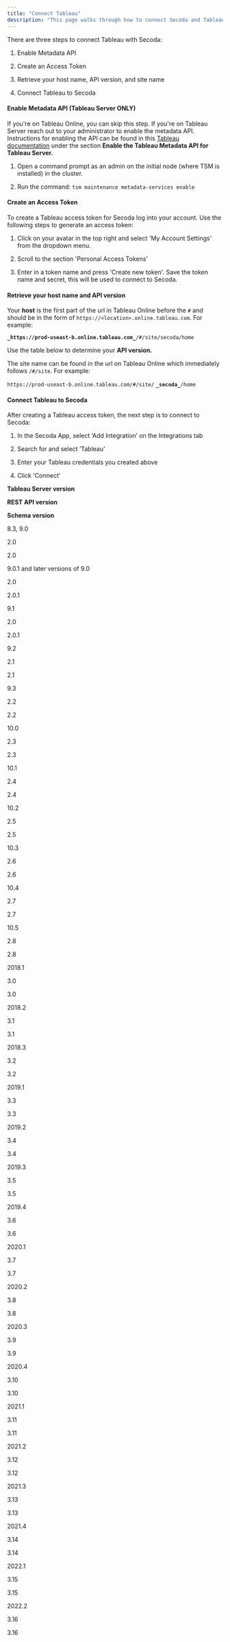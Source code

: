 ```yaml
---
title: "Connect Tableau"
description: "This page walks through how to connect Secoda and Tableau"
---
```


There are three steps to connect Tableau with Secoda:

1. Enable Metadata API

2. Create an Access Token

3. Retrieve your host name, API version, and site name

4. Connect Tableau to Secoda

#### Enable Metadata API (Tableau Server ONLY)

If you're on Tableau Online, you can skip this step. If you're on Tableau Server
reach out to your administrator to enable the metadata API. Instructions for
enabling the API can be found in this
[Tableau documentation](https://help.tableau.com/current/api/metadata%5Fapi/en-us/docs/meta%5Fapi%5Fstart.html)
under the section **Enable the Tableau Metadata API for Tableau Server.**

1. Open a command prompt as an admin on the initial node (where TSM is
   installed) in the cluster.

2. Run the command: `tsm maintenance metadata-services enable`

#### Create an Access Token

To create a Tableau access token for Secoda log into your account. Use the
following steps to generate an access token:

1. Click on your avatar in the top right and select 'My Account Settings' from
   the dropdown menu.

2. Scroll to the section 'Personal Access Tokens'

3. Enter in a token name and press 'Create new token'. Save the token name and
   secret, this will be used to connect to Secoda.

#### Retrieve your host name and API version

Your **host** is the first part of the url in Tableau Online before the `#` and
should be in the form of `https://<location>.online.tableau.com`. For example:

**`_https://prod-useast-b.online.tableau.com_`**`/#/site/secoda/home`

Use the table below to determine your **API version.**

The site name can be found in the url on Tableau Online which immediately
follows `/#/site`. For example:

`https://prod-useast-b.online.tableau.com/#/site/` **`_secoda_`**`/home`

#### Connect Tableau to Secoda

After creating a Tableau access token, the next step is to connect to Secoda:

1. In the Secoda App, select ‘Add Integration’ on the Integrations tab

2. Search for and select ‘Tableau’

3. Enter your Tableau credentials you created above

4. Click 'Connect'

**Tableau Server version**

**REST API version**

**Schema version**

8.3, 9.0

2.0

2.0

9.0.1 and later versions of 9.0

2.0

2.0.1

9.1

2.0

2.0.1

9.2

2.1

2.1

9.3

2.2

2.2

10.0

2.3

2.3

10.1

2.4

2.4

10.2

2.5

2.5

10.3

2.6

2.6

10.4

2.7

2.7

10.5

2.8

2.8

2018.1

3.0

3.0

2018.2

3.1

3.1

2018.3

3.2

3.2

2019.1

3.3

3.3

2019.2

3.4

3.4

2019.3

3.5

3.5

2019.4

3.6

3.6

2020.1

3.7

3.7

2020.2

3.8

3.8

2020.3

3.9

3.9

2020.4

3.10

3.10

2021.1

3.11

3.11

2021.2

3.12

3.12

2021.3

3.13

3.13

2021.4

3.14

3.14

2022.1

3.15

3.15

2022.2

3.16

3.16
